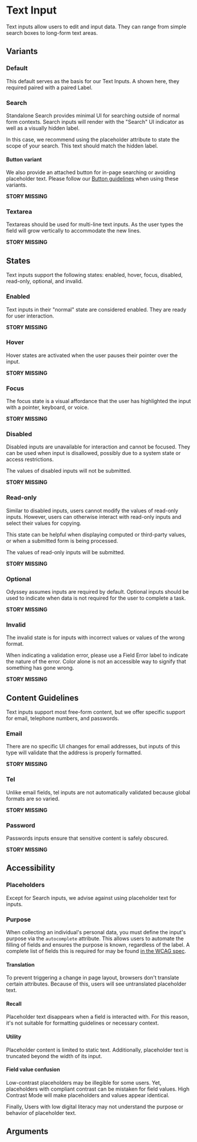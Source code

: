 
<Meta anchor />

# Text Input

Text inputs allow users to edit and input data. They can range from simple search boxes to long-form text areas.

## Variants

### Default

This default serves as the basis for our Text Inputs. A shown here, they required paired with a paired Label.

<Story id="components-textinput--text" />

### Search

Standalone Search provides minimal UI for searching outside of normal form contexts. Search inputs will render with the "Search" UI indicator as well as a visually hidden label.

In this case, we recommend using the placeholder attribute to state the scope of your search. This text should match the hidden label.

<Story id="components-textinput--search" />

#### Button variant

We also provide an attached button for in-page searching or avoiding placeholder text. Please follow our [Button guidelines](/components/button) when using these variants.

**STORY MISSING**

### Textarea

Textareas should be used for multi-line text inputs. As the user types the field will grow vertically to accommodate the new lines.

**STORY MISSING**

## States

Text inputs support the following states: enabled, hover, focus, disabled, read-only, optional, and invalid.

### Enabled

Text inputs in their "normal" state are considered enabled. They are ready for user interaction.

**STORY MISSING**

### Hover

Hover states are activated when the user pauses their pointer over the input.

**STORY MISSING**

### Focus

The focus state is a visual affordance that the user has highlighted the input with a pointer, keyboard, or voice.

**STORY MISSING**

### Disabled

Disabled inputs are unavailable for interaction and cannot be focused. They can be used when input is disallowed, possibly due to a system state or access restrictions.

The values of disabled inputs will not be submitted.

**STORY MISSING**

### Read-only

Similar to disabled inputs, users cannot modify the values of read-only inputs. However, users can otherwise interact with read-only inputs and select their values for copying.

This state can be helpful when displaying computed or third-party values, or when a submitted form is being processed.

The values of read-only inputs will be submitted.

**STORY MISSING**

### Optional

Odyssey assumes inputs are required by default. Optional inputs should be used to indicate when data is not required for the user to complete a task.

**STORY MISSING**

### Invalid

The invalid state is for inputs with incorrect values or values of the wrong format.

When indicating a validation error, please use a Field Error label to indicate the nature of the error. Color alone is not an accessible way to signify that something has gone wrong.

**STORY MISSING**

## Content Guidelines

Text inputs support most free-form content, but we offer specific support for email, telephone numbers, and passwords.

### Email

There are no specific UI changes for email addresses, but inputs of this type will validate that the address is properly formatted.

**STORY MISSING**

### Tel

Unlike email fields, tel inputs are not automatically validated because global formats are so varied.

**STORY MISSING**

### Password

Passwords inputs ensure that sensitive content is safely obscured.

**STORY MISSING**

## Accessibility

### Placeholders

Except for Search inputs, we advise against using placeholder text for inputs.

### Purpose

When collecting an individual's personal data, you must define the input's purpose via the `autocomplete` attribute. This allows users to automate the filling of fields and ensures the purpose is known, regardless of the label. A complete list of fields this is required for may be found <a href="https://www.w3.org/TR/WCAG21/#input-purposes">in the WCAG spec</a>.

#### Translation

To prevent triggering a change in page layout, browsers don't translate certain attributes. Because of this, users will see untranslated placeholder text.

#### Recall

Placeholder text disappears when a field is interacted with. For this reason, it's not suitable for formatting guidelines or necessary context.

#### Utility

Placeholder content is limited to static text. Additionally, placeholder text is truncated beyond the width of its input.

#### Field value confusion

Low-contrast placeholders may be illegible for some users. Yet, placeholders with compliant contrast can be mistaken for field values. High Contrast Mode will make placeholders and values appear identical.

Finally, Users with low digital literacy may not understand the purpose or behavior of placeholder text.

## Arguments

<ArgsTable />

<ThemeTable componentThemeReducer={theme} />
